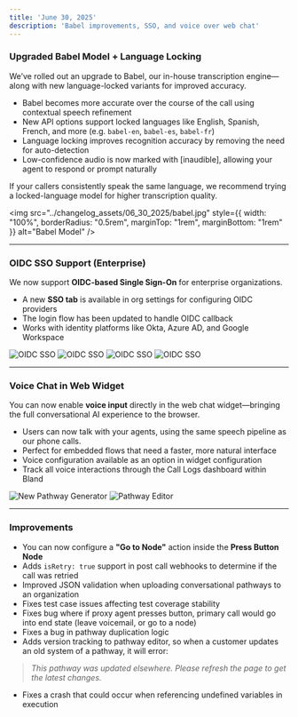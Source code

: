 ```yaml
---
title: 'June 30, 2025'
description: 'Babel improvements, SSO, and voice over web chat'
---
```


### Upgraded Babel Model + Language Locking

We’ve rolled out an upgrade to Babel, our in-house transcription engine—along with new language-locked variants for improved accuracy.

- Babel becomes more accurate over the course of the call using contextual speech refinement
- New API options support locked languages like English, Spanish, French, and more (e.g. `babel-en`, `babel-es`, `babel-fr`)
- Language locking improves recognition accuracy by removing the need for auto-detection
- Low-confidence audio is now marked with [inaudible], allowing your agent to respond or prompt naturally

If your callers consistently speak the same language, we recommend trying a locked-language model for higher transcription quality.

<img 
  src="../changelog_assets/06_30_2025/babel.jpg" 
  style={{ width: "100%", borderRadius: "0.5rem", marginTop: "1rem", marginBottom: "1rem" }}
  alt="Babel Model"
/>

---

### OIDC SSO Support (Enterprise)

We now support **OIDC-based Single Sign-On** for enterprise organizations.

- A new **SSO tab** is available in org settings for configuring OIDC providers
- The login flow has been updated to handle OIDC callback
- Works with identity platforms like Okta, Azure AD, and Google Workspace

<Tabs>
  <Tab title="Login Options">
    <img 
        src="../changelog_assets/06_30_2025/SSO_login.jpeg" 
        style={{ width: "100%", borderRadius: "0.5rem", marginTop: "1rem", marginBottom: "1rem" }}
        alt="OIDC SSO"
    />
  </Tab>
  <Tab title="SSO Login">
    <img 
        src="../changelog_assets/06_30_2025/SSO_login_2.jpeg" 
        style={{ width: "100%", borderRadius: "0.5rem", marginTop: "1rem", marginBottom: "1rem" }}
        alt="OIDC SSO"
    />
  </Tab>
  <Tab title="SSO Configuration">
    <img 
        src="../changelog_assets/06_30_2025/SSO_configuration_bland.jpg" 
        style={{ width: "100%", borderRadius: "0.5rem", marginTop: "1rem", marginBottom: "1rem" }}
        alt="OIDC SSO"
    />
  </Tab>
  <Tab title="Add OIDC Provider">
    <img 
        src="../changelog_assets/06_30_2025/SSO_configuration_modal.jpg" 
        style={{ width: "100%", borderRadius: "0.5rem", marginTop: "1rem", marginBottom: "1rem" }}
        alt="OIDC SSO"
    />
  </Tab>
</Tabs>

---

### Voice Chat in Web Widget

You can now enable **voice input** directly in the web chat widget—bringing the full conversational AI experience to the browser.

- Users can now talk with your agents, using the same speech pipeline as our phone calls.
- Perfect for embedded flows that need a faster, more natural interface
- Voice configuration available as an option in widget configuration
- Track all voice interactions through the Call Logs dashboard within Bland

<Tabs>
  <Tab title="Voice Chat">
    <img 
        src="../changelog_assets/06_30_2025/web_widget_voice.jpeg" 
        style={{ width: "100%", borderRadius: "0.5rem", marginTop: "1rem", marginBottom: "1rem" }}
        alt="New Pathway Generator"
    />
  </Tab>
  <Tab title="Voice Configuration">
    <img 
        src="../changelog_assets/06_30_2025/web_widget_voice_active.jpeg" 
        style={{ width: "100%", borderRadius: "0.5rem", marginTop: "1rem", marginBottom: "1rem" }}
        alt="Pathway Editor"
    />
  </Tab>
</Tabs>

---

### Improvements

- You can now configure a **"Go to Node"** action inside the **Press Button Node**
- Adds `isRetry: true` support in post call webhooks to determine if the call was retried
- Improved JSON validation when uploading conversational pathways to an organization
- Fixes test case issues affecting test coverage stability
- Fixes bug where if proxy agent presses button, primary call would go into end state (leave voicemail, or go to a node)
- Fixes a bug in pathway duplication logic
- Adds version tracking to pathway editor, so when a customer updates an old system of a pathway, it will error:
> *This pathway was updated elsewhere. Please refresh the page to get the latest changes.*
- Fixes a crash that could occur when referencing undefined variables in execution
